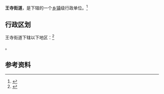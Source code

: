 {{中国乡级行政区|61/01/16/005/000}}

'''王寺街道'''，是{{PRC admin/fullname|61/01/16/005/000|3}}下辖的一个[[乡镇|乡镇]]级行政单位。<ref>{{PRC admin/ref sgc|{{PRC admin/parent|61/01/16/005/000}}}}</ref>

== 行政区划 ==

王寺街道下辖以下地区：<ref>{{PRC admin/ref sgc|61/01/16/005/000}}</ref>

{{PRC admin/children|61/01/16/005/000}}。

== 参考资料 ==

{{reflist}}

{{行政区划小作品}}
{{PRC admin/navcat|61/01/16/005/000}}